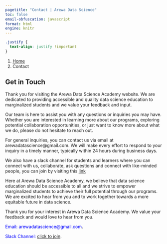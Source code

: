 ```yaml
---
pagetitle: "Contact | Arewa Data Science"
toc: false
email-obfuscation: javascript
format: html
engine: knitr
---
```

```css
.justify {
  text-align: justify !important
}
```

```{=html}
<nav aria-label="breadcrumb">
  <ol class="breadcrumb">
    <li class="breadcrumb-item"><a href="index.html">Home</a></li>
    <li class="breadcrumb-item active" aria-current="page">Contact</li>
  </ol>
</nav>
```

::: {.justify}

## Get in Touch

Thank you for visiting the Arewa Data Science Academy website. We are dedicated to providing accessible and quality data science education to marginalized students and we value your feedback and input.

Our team is here to assist you with any questions or inquiries you may have. Whether you are interested in learning more about our programs, exploring potential collaboration opportunities, or just want to know more about what we do, please do not hesitate to reach out.

For general inquiries, you can contact us via email at arewadatascience@gmail.com. We will make every effort to respond to your inquiry in a timely manner, typically within 24 hours during business days.

We also have a slack channel for students and learners where you can connect with us, collaborate, ask questions and connect with like-minded people, you can join by visiting this [link](https://join.slack.com/t/arewadatascience/shared_invite/zt-u0d0eak6-VjVf~BJmE8pmBRBUHXKqZA)

Here at Arewa Data Science Academy, we believe that data science education should be accessible to all and we strive to empower marginalized students to achieve their full potential through our programs. We are excited to hear from you and to work together towards a more equitable future in data science.

Thank you for your interest in Arewa Data Science Academy. We value your feedback and would love to hear from you.

<span style="color:blue">Email: arewadatascience@gmail.com</span>.

<span style="color:blue">Slack Channel: [click to join](https://join.slack.com/t/arewadatascience/shared_invite/zt-u0d0eak6-VjVf~BJmE8pmBRBUHXKqZA)</span>.


<!-- Email: arewadatascience@gmail
Slack Channel: [click to join](https://join.slack.com/t/arewadatascience/shared_invite/zt-u0d0eak6-VjVf~BJmE8pmBRBUHXKqZA) -->

:::
<!-- 
Here's how you can get in touch with us:

If you are interested in collaborating with us, please email us at partnerships@arewadatascience.com. We look forward to working with you to promote data literacy and empower marginalized students.

Email: info@arewadatascience.com
Phone: +234 (0)123456789
Address: Arewa Data Science Academy, No. 100, XYZ Street, Kano, Nigeria

For inquiries about our programs and services, please email us at info@arewadatascience.com. We will do our best to respond to your inquiry within 48 hours.

For technical support, please email us at support@arewadatascience.com. We will do our best to respond to your inquiry within 24 hours.

You can also find us on social media. Follow us on Facebook, Twitter and LinkedIn for updates on our programs and services, as well as news and events from the world of data science.

If you are interested in collaborating with us, please email us at partnerships@arewadatascience.com. We look forward to working with you to promote data literacy and empower marginalized students.

Thank you for choosing Arewa Data Science Academy. We look forward to hearing from you!

We're here to help you take the first step towards your future in data science and machine learning. Whether you have questions about our programs, admissions process, or just want to learn more about what we do, don't hesitate to reach out.

For general inquiries email us at arewadatascience@gmail.com -->



<!-- 
## Connect with Us

Stay up to date with the latest news and updates from our school by following us on social media.



https://www.facebook.com/groups/655151462686476/
 -->
